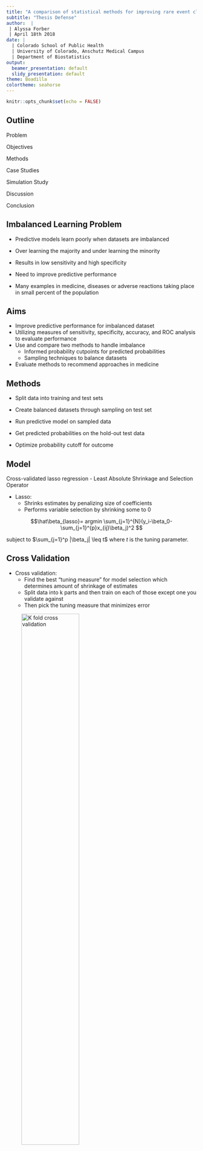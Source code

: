 ```yaml
---
title: "A comparison of statistical methods for improving rare event classification in medicine"
subtitle: "Thesis Defense"
author:  |
 | Alyssa Forber
 | April 18th 2018
date: |
  | Colorado School of Public Health
  | University of Colorado, Anschutz Medical Campus
  | Department of Biostatistics
output:
  beamer_presentation: default
  slidy_presentation: default
theme: Boadilla
colortheme: seahorse
---
```



```r
knitr::opts_chunk$set(echo = FALSE)
```
## Outline


Problem

Objectives

Methods

Case Studies

Simulation Study

Discussion

Conclusion


## Imbalanced Learning Problem

- Predictive models learn poorly when datasets are imbalanced
- Over learning the majority and under learning the minority
- Results in low sensitivity and high specificity
- Need to improve predictive performance

- Many examples in medicine, diseases or adverse reactions taking place in small percent of the population


## Aims


- Improve predictive performance for imbalanced dataset
- Utilizing measures of sensitivity, specificity, accuracy, and ROC analysis to evaluate performance
- Use and compare two methods to handle imbalance
    - Informed probability cutpoints for predicted probabilities
    - Sampling techniques to balance datasets
- Evaluate methods to recommend approaches in medicine


## Methods

- Split data into training and test sets

- Create balanced datasets through sampling on test set

- Run predictive model on sampled data

- Get predicted probabilities on the hold-out test data

- Optimize probability cutoff for outcome


## Model 

Cross-validated lasso regression
  - Least Absolute Shrinkage and Selection Operator

- Lasso:
    - Shrinks estimates by penalizing size of coefficients
    - Performs variable selection by shrinking some to 0
    
    
$$\hat\beta_{lasso}= argmin \sum_{j=1}^{N}(y_i-\beta_0-\sum_{j=1}^{p}x_{ij}\beta_j)^2 $$

subject to $\sum_{j=1}^p |\beta_j| \leq t$ where $t$ is the tuning parameter. 
    
## Cross Validation

- Cross validation: 
    - Find the best "tuning measure" for model selection which determines amount of shrinkage of estimates
    - Split data into k parts and then train on each of those except one you validate against
    - Then pick the tuning measure that minimizes error
    
![K fold cross validation](/Users/alyssaforber/Documents/Denver/Thesis/Figures/cross_val.jpeg){ width=60% }

## Advantages and Disadvantages


- Advantages:
    - Lower variance of the predicted values
    - More accurate predictions
    - Reduces the number of predictors

- Disadvantages:
    - Biased coefficients, inference not same as logistic regression
    - No standard errors or p-values out of the model



## ROC & Cutoff Probabilities

ROC (with pROC package):

- Receiver Operating Characteristics
- ROC curve plots sensitivity vs specificity
- Each point on curve corresponds to a decision cutoff
- Youden's Index calculated the furthest upper left corner or "max" on curve 
- Area under the curve (AUC) should be maximized


## ROC Curve


![ROC Curve](/Users/alyssaforber/Box Sync/AlyssaKatieResearch/Opioids/Results/ExampleROC.png){ width=60% }

    
## Confusion Matrix
\begin{columns}
\begin{column}{0.58\textwidth}

\textbf{Correctly identify those w/ outcome:}
$$ Sensitivity = \frac{TP}{TP+FN}$$

\textbf{Correctly identify those w/o outcome:}
$$ Specificity = \frac{TN}{TN+FP}$$

\textbf{Correctly identify either group:}
$$ Accuracy = \frac{TP+ TN}{TP+FP+TN+FN}$$

\end{column}
\begin{column}{0.42\textwidth}

\includegraphics[width=5cm]{/Users/alyssaforber/Documents/Denver/Thesis/Figures/confusion_matrix.png}

\end{column}
\end{columns}


## First Approach

No Sampling, Optimize Cut-off:

- Use original unsampled data and get predictions from the lasso model
    - Predictions return probability between 0 and 1 for each observation

- Use 0.5 standard probability cutoff to compare

- Find "best" probability cutoff
      - Youden's Index


## Second Approach

Sampling:

- Create sampled data sets that are balanced 
    - Down sample
    - Up sample
    - SMOTE

- Predict and use Youden's Index as cutoff


## Down Sampling

- Under-sample majority to equal minority

![Down sample](/Users/alyssaforber/Documents/Denver/Thesis/Figures/undersampling.png){ width=60% }

## Up Sampling

- Over-sample minority to equal majority

![Up sample](/Users/alyssaforber/Documents/Denver/Thesis/Figures/oversampling.png){ width=60% }
        
## SMOTE

- Synthetic Minority Over-sampling Technique

![SMOTE](/Users/alyssaforber/Documents/Denver/Thesis/Figures/smote.jpg){ width=60% }
 
## Models

- Model 1: No Sampling
    - 0.5 cutoff 
    - Youden's Index

- Model 2: Down Sampling
    - Youden's Index

- Model 3: Up Sampling
    - Youden's Index

- Model 4: SMOTE
    - Youden's Index

## Case Studies

We used these methods on two case studies to see how results may differ between two real world examples with rare outcomes.

- Case Study 1: Predicting chronic opioid therapy in hospitalized patients (5%)

- Case Study 2: Predicting surgical site infections in hospitalized patients (3.4%)

## Case Study 1

- Design: Denver Health retrospective analysis electronic health record (EHR) data from 2008 to 2014.

- Patients: Hospitalized patients at an urban, safety-net hospital.

- Definition of Chronic Opioid Therapy (COT) one year following the index hospital discharge:

> Receipt of $\geq$ 90-day supply of opioids with < 30-day gap in supply over a 180-day period or receipt of $\geq$ 10 opioid prescriptions over one year. 



## Case Study 1: Patient Population 

- 27,705 patients
- Majority had incomes <185% of the Federal Poverty Level
- 70% were ethnic minorities
- 5% with COT

- Excluded Patients:
    - <15 or >85 years old
    - Those in prison, jail, or police custody
    - Those who died within one year following their index hospitalization
    - Patients with <2 healthcare visits to Denver Health three years preceding their index hospitalization
    - Undocumented persons receiving emergent hemodialysis
    - Obstetric patients


        
## Case Study 1: Results


\begin{table}
\centering
\caption {Results for Chronic Opioid Therapy} 
\scalebox{0.65}{
\begin{tabular}{l c c c c c c c c}
\hline
\textbf{Model} & \textbf{Threshold} & \textbf{Sensitivity} & \textbf{Specificity} & \textbf{NPV} & \textbf{PPV} & \textbf{Accuracy} & \textbf{AUC}  & \textbf{Covariates}\\
\hline
\textbf{Unsampled 0.5} & 0.5 & 8 & 99	& 96 & 35 & 96 & 86 & 31  \\
\textbf{Unsampled} & 0.043 &	85 & 73 & 99	& 12 & 73	& 86 & 31\\
\textbf{Down sampled} & 0.401	& 85	& 73 & 99 & 12 & 74 & 86 & 34\\
\textbf{Up sampled} & 0.399	& 85	& 74 & 99 & 12	& 74 & 87  & 34 \\
\textbf{SMOTE} & 0.472 & 74	& 84 & 99 & 17 & 84 & 86  & 33 \\
\hline
\end{tabular}
}
\end{table}


## ROC Plot

![ROC for Original Data: Younden and 0.5 cutoffs](/Users/alyssaforber/Box Sync/AlyssaKatieResearch/Opioids/Results/LassROCplot.png){ width=60% }


## Case Study 2

## Case Study 2

## Case Study 2: Results


\begin{table}
\centering
\caption {Results for Surgical Site Infections} 
\scalebox{0.65}{
\begin{tabular}{l c c c c c c c c}
\hline
\textbf{Model} & \textbf{Threshold} & \textbf{Sensitivity} & \textbf{Specificity} & \textbf{NPV} & \textbf{PPV} & \textbf{Accuracy} & \textbf{AUC}  & \textbf{Covariates}\\
\hline
\textbf{Unsampled 0.5} & 0.50 & 0 & 0 & 0 & 0 & 0 & 0 & 0 \\
\textbf{Unsampled} & 0.04 & 80 & 90 & 99 & 24 & 90 & 89 & 35 \\
\textbf{Down sampled} & 0.48 & 82 & 87 & 99 & 20 & 87 & 89 & 20 \\
\textbf{Up sampled} & 0.45 & 79 & 91 & 99 & 24 & 90 & 89 & 123 \\
\textbf{SMOTE} & 0.15 & 89 & 79 & 99 & 14 & 80 & 88 & 88 \\
\hline
\end{tabular}
}
\end{table}

## Simulation Study 

- We conducted a simulation study to look at how to methods performed at a greater range of prevalences

- We chose 3%, 5%, 10%, 20%, 40%, and 50% outcomes

- Goals:
    - Evaluate performance differences
    - Determine at what point it's no longer necessary to worry about imbalance

## Simulation Methods

- Selected 10 of the strongest predictors to run a logistic regression
- Set the results as the values for the coefficients for the linear predictor
- Simulated the new outcome with a logistic distribution $$F(x) = \frac{e^z}{1+e^z}$$
- Controlled prevalence by adjusting the intercept 
- Implemented sampling and lasso regression with additional 15 predictors (30 total) to get results


## Simulation Results Part 1

\begin{table}[]
\centering
\caption{Results for 3, 5 and 10\%}
\label{my-label}
\scalebox{0.73}{
\begin{tabular}{lcccccc}
\hline
             & Threshold & Sensitivity & Specificity & Accuracy & AUC & Coefficients \\
\hline
\textbf{3\%}          &           &             &             &          &     &              \\
Unsampled 0.5 & 0.50      & 2           & 100         & 97       & 79  & 6            \\
Unsampled    & 0.03      & 70          & 75          & 74       & 79  & 6            \\
Down Sampled & 0.49      & 70          & 74          & 74       & 78  & 9            \\
Up Sampled   & 0.48      & 70          & 74          & 74       & 78  & 27           \\
SMOTE        & 0.41      & 70          & 74          & 74       & 78  & 15           \\
\hline
\textbf{5\%}          &           &             &             &          &     &              \\
Unsampled 0.5 & 0.50      & 4           & 100         & 95       & 78  & 7            \\
Unsampled    & 0.05      & 69          & 74          & 74       & 78  & 7            \\
Down Sampled & 0.49      & 69          & 74          & 74       & 78  & 9            \\
Up Sampled   & 0.49      & 69          & 74          & 74       & 78  & 23           \\
SMOTE        & 0.41      & 69          & 74          & 74       & 78  & 16           \\
\hline
\textbf{10\%}         &           &             &             &          &     &              \\
Unsampled 0.5 & 0.50      & 8           & 100         & 91       & 77  & 8            \\
Unsampled    & 0.10      & 68          & 74          & 73       & 77  & 8            \\
Down Sampled & 0.49      & 68          & 74          & 73       & 77  & 9            \\
Up Sampled   & 0.49      & 68          & 74          & 73       & 77  & 18           \\
SMOTE        & 0.42      & 68          & 73          & 73       & 77  & 19           \\
\hline
\end{tabular}
}
\end{table}


## Simulations Results Part 2

\begin{table}[]
\centering
\caption{Results for 20, 40, and 50\%}
\label{my-label}
\scalebox{0.75}{
\begin{tabular}{lcccccc}
\hline
             & Threshold & Sensitivity & Specificity & Accuracy & AUC & Coefficients \\
\hline
\textbf{20\%}        &           &             &             &          &     &              \\
Unsampled 0.5 & 0.50      & 21          & 97          & 82       & 76  & 8            \\
Unsampled    & 0.20      & 66          & 73          & 72       & 76  & 8            \\
Down Sampled & 0.49      & 66          & 73          & 72       & 76  & 9            \\
Up Sampled   & 0.49      & 66          & 73          & 72       & 76  & 13           \\
SMOTE        & 0.42      & 66          & 72          & 71       & 75  & 23           \\
\hline
\textbf{40\%}        &           &             &             &          &     &              \\
Unsampled 0.5 & 0.50      & 49          & 84          & 70       & 74  & 9            \\
Unsampled    & 0.39      & 66          & 71          & 69       & 74  & 9            \\
Down Sampled & 0.49      & 66          & 71          & 69       & 74  & 9            \\
Up Sampled   & 0.49      & 65          & 71          & 69       & 74  & 10           \\
SMOTE        & 0.41      & 64          & 71          & 68       & 73  & 28           \\
\hline
\textbf{50\%}         &           &             &             &          &     &              \\
Unsampled 0.5 & 0.50      & 63          & 72          & 68       & 73  & 9            \\
Unsampled    & 0.49      & 63          & 72          & 68       & 73  & 9            \\
\hline
\end{tabular}
}
\end{table}

## Sensitivity and Specificty by Prevalence

![Comparing Youden's Index vs 0.5 cutoff results across prevalence](/Users/alyssaforber/Documents/Denver/Thesis/Results/Plots/SensSpec_Prev_20180407.png){ width=70% }

## Youden's Index by Prevalence

![Youden's Index matches prevalence](/Users/alyssaforber/Documents/Denver/Thesis/Results/Plots/Thresh_Prev_20180406.png){ width=60% }

## Discussion

## Conclusion

## Acknowledgments

Thesis Adviser Katie Colborn, thank you 

Committee members Elizabeth Juarez-Colunga and Susan Calcaterra, thank you for your time and expertise

Funding??

Thank you for attending.
